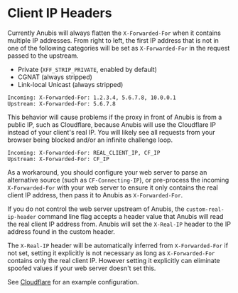 # Client IP Headers

Currently Anubis will always flatten the `X-Forwarded-For` when it contains multiple IP addresses. From right to left, the first IP address that is not in one of the following categories will be set as `X-Forwarded-For` in the request passed to the upstream.

- Private (`XFF_STRIP_PRIVATE`, enabled by default)
- CGNAT (always stripped)
- Link-local Unicast (always stripped)

```
Incoming: X-Forwarded-For: 1.2.3.4, 5.6.7.8, 10.0.0.1
Upstream: X-Forwarded-For: 5.6.7.8
```

This behavior will cause problems if the proxy in front of Anubis is from a public IP, such as Cloudflare, because Anubis will use the Cloudflare IP instead of your client's real IP. You will likely see all requests from your browser being blocked and/or an infinite challenge loop.

```
Incoming: X-Forwarded-For: REAL_CLIENT_IP, CF_IP
Upstream: X-Forwarded-For: CF_IP
```

As a workaround, you should configure your web server to parse an alternative source (such as `CF-Connecting-IP`), or pre-process the incoming `X-Forwarded-For` with your web server to ensure it only contains the real client IP address, then pass it to Anubis as `X-Forwarded-For`.

If you do not control the web server upstream of Anubis, the `custom-real-ip-header` command line flag accepts a header value that Anubis will read the real client IP address from. Anubis will set the `X-Real-IP` header to the IP address found in the custom header.

The `X-Real-IP` header will be automatically inferred from `X-Forwarded-For` if not set, setting it explicitly is not necessary as long as `X-Forwarded-For` contains only the real client IP. However setting it explicitly can eliminate spoofed values if your web server doesn't set this.

See [Cloudflare](environments/cloudflare.mdx) for an example configuration.
